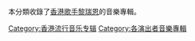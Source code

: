 本分類收錄了[[香港|香港]][[歌手|歌手]][[黎瑞恩|黎瑞恩]]的音樂專輯。
[[Category:香港流行音乐专辑|Category:香港流行音乐专辑]]
[[Category:各演出者音樂專輯|Category:各演出者音樂專輯]]